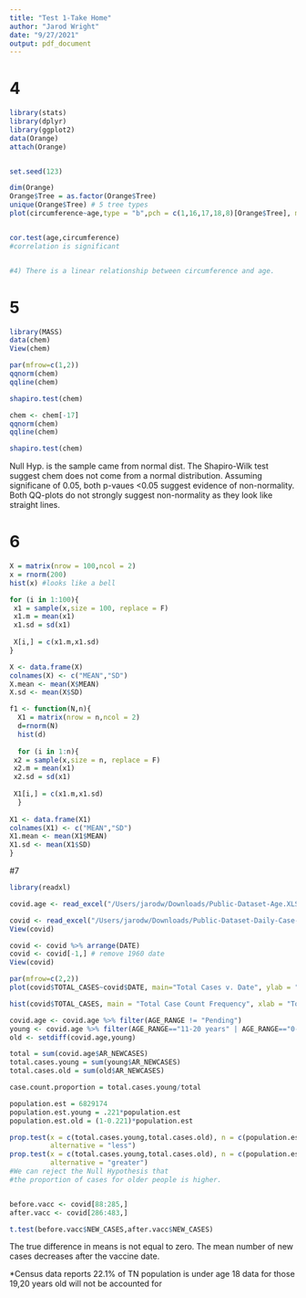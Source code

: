 ```yaml
---
title: "Test 1-Take Home"
author: "Jarod Wright"
date: "9/27/2021"
output: pdf_document
---
```

# 4
```r
library(stats)
library(dplyr)
library(ggplot2)
data(Orange)
attach(Orange)


set.seed(123)

dim(Orange)
Orange$Tree = as.factor(Orange$Tree)
unique(Orange$Tree) # 5 tree types
plot(circumference~age,type = "b",pch = c(1,16,17,18,8)[Orange$Tree], main = "Circumference with Age")


cor.test(age,circumference)
#correlation is significant


#4) There is a linear relationship between circumference and age. 

```
# 5
```r
library(MASS)
data(chem)
View(chem)

par(mfrow=c(1,2))
qqnorm(chem)
qqline(chem)

shapiro.test(chem)

chem <- chem[-17]
qqnorm(chem)
qqline(chem)

shapiro.test(chem)

```
Null Hyp. is the sample came from normal dist.  The Shapiro-Wilk test suggest chem does not come from a normal distribution. Assuming significane of 0.05, both p-vaues <0.05 suggest evidence of non-normality.
Both QQ-plots do not strongly suggest non-normality as they look like straight lines.

# 6
```r
X = matrix(nrow = 100,ncol = 2)
x = rnorm(200)
hist(x) #looks like a bell

for (i in 1:100){
 x1 = sample(x,size = 100, replace = F)
 x1.m = mean(x1)
 x1.sd = sd(x1)
 
 X[i,] = c(x1.m,x1.sd)
}

X <- data.frame(X)
colnames(X) <- c("MEAN","SD")
X.mean <- mean(X$MEAN)
X.sd <- mean(X$SD)

f1 <- function(N,n){
  X1 = matrix(nrow = n,ncol = 2)
  d=rnorm(N)
  hist(d)
  
  for (i in 1:n){
 x2 = sample(x,size = n, replace = F)
 x2.m = mean(x1)
 x2.sd = sd(x1)
 
 X1[i,] = c(x1.m,x1.sd)
  }
  
X1 <- data.frame(X1)
colnames(X1) <- c("MEAN","SD")
X1.mean <- mean(X1$MEAN)
X1.sd <- mean(X1$SD)
}

```
#7 
```r
library(readxl)

covid.age <- read_excel("/Users/jarodw/Downloads/Public-Dataset-Age.XLSX")

covid <- read_excel("/Users/jarodw/Downloads/Public-Dataset-Daily-Case-Info.XLSX")
View(covid)

covid <- covid %>% arrange(DATE) 
covid <- covid[-1,] # remove 1960 date 
View(covid)

par(mfrow=c(2,2))
plot(covid$TOTAL_CASES~covid$DATE, main="Total Cases v. Date", ylab = "Total Cases", col= "orange", xlab = "Date")

hist(covid$TOTAL_CASES, main = "Total Case Count Frequency", xlab = "Total Cases", col = "blue")

covid.age <- covid.age %>% filter(AGE_RANGE != "Pending")
young <- covid.age %>% filter(AGE_RANGE=="11-20 years" | AGE_RANGE=="0-10 years")
old <- setdiff(covid.age,young) 

total = sum(covid.age$AR_NEWCASES)
total.cases.young = sum(young$AR_NEWCASES)
total.cases.old = sum(old$AR_NEWCASES)

case.count.proportion = total.cases.young/total 

population.est = 6829174	
population.est.young = .221*population.est
population.est.old = (1-0.221)*population.est

prop.test(x = c(total.cases.young,total.cases.old), n = c(population.est.young, population.est.old),
          alternative = "less")
prop.test(x = c(total.cases.young,total.cases.old), n = c(population.est.young, population.est.old),
          alternative = "greater")
#We can reject the Null Hypothesis that 
#the proportion of cases for older people is higher.


before.vacc <- covid[88:285,]
after.vacc <- covid[286:483,]

t.test(before.vacc$NEW_CASES,after.vacc$NEW_CASES)


```
The true difference in means is not equal to zero. The mean number of new cases decreases after the vaccine date.

*Census data reports 22.1% of TN population is under age 18
data for those 19,20 years old will not be accounted for
